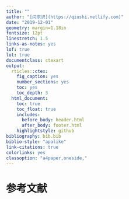 ```yaml
---
title: ""
author: "[闫求识](https://qiushi.netlify.com)"
date: "2019-12-01"
geometry: margin=1.18in
fontsize: 12pt
linestretch: 1.5
links-as-notes: yes
lof: true
lot: true
documentclass: ctexart
output:
  rticles::ctex:
    fig_caption: yes
    number_sections: yes
    toc: yes
    toc_depth: 3
  html_document:
    toc: true
    toc_float: true
    includes:
      before_body: header.html
      after_body: footer.html
    highlightstyle: github
bibliography: bib.bib
biblio-style: "apalike"
link-citations: true
colorlinks: yes
classoption: "a4paper,oneside,"
---
```





# 参考文献  
